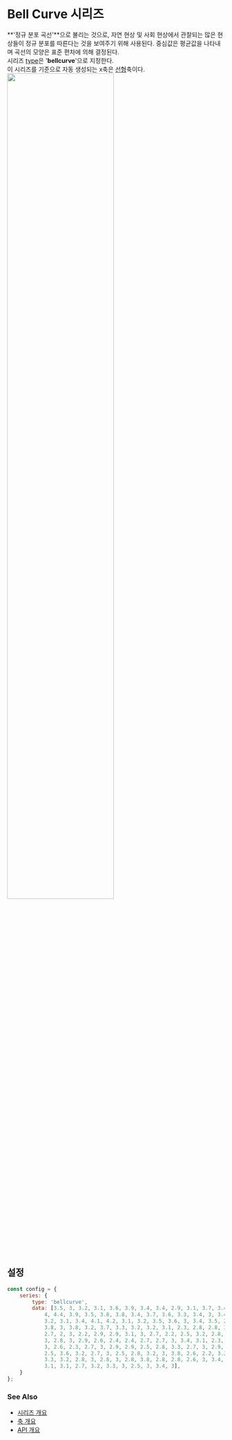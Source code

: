 # Bell Curve 시리즈

**'정규 분포 곡선'**으로 불리는 것으로, 자연 현상 및 사회 현상에서 관찰되는 많은 현상들이 
정규 분포를 따른다는 것을 보여주기 위해 사용된다.
중심값은 평균값을 나타내며 곡선의 모양은 표준 편차에 의해 결정된다.<br/>
시리즈 [type](/config/config/series#type)은 '**bellcurve**'으로 지정한다.<br/>
이 시리즈를 기준으로 자동 생성되는 x축은 [선형](/config/config/xAxis/linear)축이다.
<FiddleLink label="Try Bell Curve" href="https:/jsfiddle.net/gh/get/library/pure/realgrid/realchart-demo/tree/master/guide/series/bellcurve"/>  
<img src="/images/guide/series/bellcurve-01.png" width="70%" className="border-img"/>

## 설정

```js
const config = {
    series: {
        type: 'bellcurve',
        data: [3.5, 3, 3.2, 3.1, 3.6, 3.9, 3.4, 3.4, 2.9, 3.1, 3.7, 3.4, 3, 3,
            4, 4.4, 3.9, 3.5, 3.8, 3.8, 3.4, 3.7, 3.6, 3.3, 3.4, 3, 3.4, 3.5, 3.4,
            3.2, 3.1, 3.4, 4.1, 4.2, 3.1, 3.2, 3.5, 3.6, 3, 3.4, 3.5, 2.3, 3.2, 3.5,
            3.8, 3, 3.8, 3.2, 3.7, 3.3, 3.2, 3.2, 3.1, 2.3, 2.8, 2.8, 3.3, 2.4, 2.9,
            2.7, 2, 3, 2.2, 2.9, 2.9, 3.1, 3, 2.7, 2.2, 2.5, 3.2, 2.8, 2.5, 2.8, 2.9,
            3, 2.8, 3, 2.9, 2.6, 2.4, 2.4, 2.7, 2.7, 3, 3.4, 3.1, 2.3, 3, 2.5, 2.6,
            3, 2.6, 2.3, 2.7, 3, 2.9, 2.9, 2.5, 2.8, 3.3, 2.7, 3, 2.9, 3, 3, 2.5, 2.9,
            2.5, 3.6, 3.2, 2.7, 3, 2.5, 2.8, 3.2, 3, 3.8, 2.6, 2.2, 3.2, 2.8, 2.8, 2.7,
            3.3, 3.2, 2.8, 3, 2.8, 3, 2.8, 3.8, 2.8, 2.8, 2.6, 3, 3.4, 3.1, 3, 3.1,
            3.1, 3.1, 2.7, 3.2, 3.3, 3, 2.5, 3, 3.4, 3],
    }
};
```

### See Also

- [시리즈 개요](/guide/series)
- [축 개요](/guide/axes)
- [API 개요](/docs)